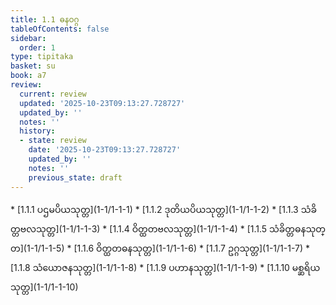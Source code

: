 ```yaml
---
title: 1.1 ဓနဝဂ္ဂ
tableOfContents: false
sidebar:
  order: 1
type: tipitaka
basket: su
book: a7
review:
  current: review
  updated: '2025-10-23T09:13:27.728727'
  updated_by: ''
  notes: ''
  history:
  - state: review
    date: '2025-10-23T09:13:27.728727'
    updated_by: ''
    notes: ''
    previous_state: draft
---
```



<ReviewStatus review={frontmatter.review} showDetails={true} />

<HypothesisAnnotation frontmatter={frontmatter} />

<DynamicBreadcrumb />



<TableOfContents book="a7" section="1.1">
* [1.1.1 ပဌမပိယသုတ္တ](1-1/1-1-1)
* [1.1.2 ဒုတိယပိယသုတ္တ](1-1/1-1-2)
* [1.1.3 သံခိတ္တဗလသုတ္တ](1-1/1-1-3)
* [1.1.4 ဝိတ္ထတဗလသုတ္တ](1-1/1-1-4)
* [1.1.5 သံခိတ္တဓနသုတ္တ](1-1/1-1-5)
* [1.1.6 ဝိတ္ထတဓနသုတ္တ](1-1/1-1-6)
* [1.1.7 ဥဂ္ဂသုတ္တ](1-1/1-1-7)
* [1.1.8 သံယောဇနသုတ္တ](1-1/1-1-8)
* [1.1.9 ပဟာနသုတ္တ](1-1/1-1-9)
* [1.1.10 မစ္ဆရိယသုတ္တ](1-1/1-1-10)
</TableOfContents>